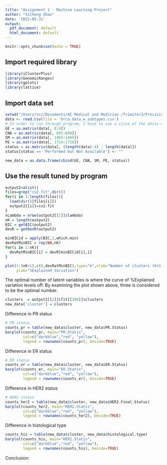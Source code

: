 ```yaml
---
title: "Assignment 1 - Machine Learning Project"
author: "SiCheng Zhao"
date: '2022-05-31'
output:
  pdf_document: default
  html_document: default
---
```


```r
knitr::opts_chunk$set(echo = TRUE)
```

## Import required library
```r
library(iClusterPlus) 
library(GenomicRanges) 
library(gplots) 
library(lattice) 
```

## Import data set
```r
setwd("/Users/scz/Documents/AI Medical and Medician /Trimiter3/Precision Medicine")
data <- read.csv(file = 'brca_data_w_subtypes.csv')
# In order to run through program, I have to use a slice of the whole data set.
GE = as.matrix(data[, 0:4])
CNA = as.matrix(data[, 605:609])
SM = as.matrix(data[, 1465:1469])
PE = as.matrix(data[, 1714:1718])
status = as.matrix(data[, (length(data)-4) : length(data)])
status[status == 'Performed but Not Available'] <- ""

new_data = as.data.frame(cbind(GE, CNA, SM, PE, status))
```

## Use the result tuned by program 
```r
output2=alist() 
files=grep("cv2.fit",dir()) 
for(i in 1:length(files)){ 
  load(dir()[files[i]])
  output2[[i]]=cv2.fit 
} 
nLambda = nrow(output2[[1]]$lambda) 
nK = length(output2) 
BIC = getBIC(output2) 
devR = getDevR(output2)

minBICid = apply(BIC,2,which.min) 
devRatMinBIC = rep(NA,nK) 
for(i in 1:nK){ 
  devRatMinBIC[i] = devR[minBICid[i],i] 
}

plot(1:(nK+1),c(0,devRatMinBIC),type="b",xlab="Number of clusters (K+1)", 
     ylab="%Explained Variation")
```
The optimal number of latent variables is where the curve of %Explained variation levels off. By
examining the plot shown above, three is considered to be the optimal number.

```r
clusters  = output2[[2]]$fit[[306]]$clusters
new_data['cluster'] = clusters
```

Difference in PR status
```r
# PR status
counts_pr = table(new_data$cluster, new_data$PR.Status)
barplot(counts_pr, main="PR.Statis",
        col=c("darkblue","red", "yellow"),
        legend = rownames(counts_pr), beside=TRUE)

```
Difference in ER status
```r
# ER status
counts_er = table(new_data$cluster, new_data$ER.Status)
barplot(counts_er, main="ER.Statis",
        col=c("darkblue","red", "yellow"),
        legend = rownames(counts_er), beside=TRUE)
```
Difference in HER2 status
```r
# HER2 status
counts_her2 = table(new_data$cluster, new_data$HER2.Final.Status)
barplot(counts_her2, main="HER2.Statis",
        col=c("darkblue","red", "yellow"),
        legend = rownames(counts_her2), beside=TRUE)
```
Difference in histological type
```r
counts_his = table(new_data$cluster, new_data$histological.type)
barplot(counts_his, main="HER2.Statis",
        col=c("darkblue","red", "yellow"),
        legend = rownames(counts_his), beside=TRUE)

```

Conclusion: 